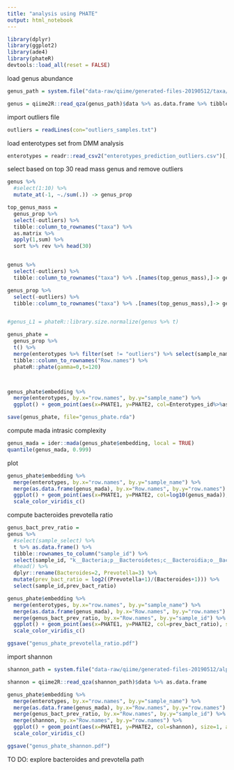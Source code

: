 ```yaml
---
title: "analysis using PHATE"
output: html_notebook
---
```




```r

library(dplyr)
library(ggplot2)
library(ade4)
library(phateR)
devtools::load_all(reset = FALSE)


```



load genus abundance
```r

genus_path = system.file("data-raw/qiime/generated-files-20190512/taxa/genus.qza", package = "agp")

genus = qiime2R::read_qza(genus_path)$data %>% as.data.frame %>% tibble::rownames_to_column("taxa")  %>% as_tibble()


```

import outliers file
```r

outliers = readLines(con="outliers_samples.txt")

```

load enterotypes set from DMM analysis
```r

enterotypes = readr::read_csv2("enterotypes_prediction_outliers.csv")[,-1]

```



select based on top 30 read mass genus and remove outliers

```r


genus %>%
  #select(1:10) %>%
  mutate_at(-1, ~./sum(.)) -> genus_prop

top_genus_mass = 
  genus_prop %>% 
  select(-outliers) %>%
  tibble::column_to_rownames("taxa") %>% 
  as.matrix %>% 
  apply(1,sum) %>% 
  sort %>% rev %>% head(30)


genus %>%
  select(-outliers) %>%
  tibble::column_to_rownames("taxa") %>% .[names(top_genus_mass),]-> genus

genus_prop %>%
  select(-outliers) %>%
  tibble::column_to_rownames("taxa") %>% .[names(top_genus_mass),]-> genus_prop



```


```r

#genus_L1 = phateR::library.size.normalize(genus %>% t)

genus_phate = 
  genus_prop %>%
  t() %>%
  merge(enterotypes %>% filter(set != "outliers") %>% select(sample_name), by.x="row.names", by.y="sample_name") %>% 
  tibble::column_to_rownames("Row.names") %>%
  phateR::phate(gamma=0,t=120)




```


```r
genus_phate$embedding %>%
  merge(enterotypes, by.x="row.names", by.y="sample_name") %>%
  ggplot() + geom_point(aes(x=PHATE1, y=PHATE2, col=Enterotypes_id%>%as.character), size=1, alpha=0.5) #+ facet_wrap(~Enterotypes_id%>%as.character)

save(genus_phate, file="genus_phate.rda")

```
compute mada intrasic complexity
```r

genus_mada = ider::mada(genus_phate$embedding, local = TRUE)
quantile(genus_mada, 0.999)

```

plot
```r

genus_phate$embedding %>%
  merge(enterotypes, by.x="row.names", by.y="sample_name") %>%
  merge(as.data.frame(genus_mada), by.x="Row.names", by.y="row.names") %>%
  ggplot() + geom_point(aes(x=PHATE1, y=PHATE2, col=log10(genus_mada)), size=1, alpha=0.5) +
  scale_color_viridis_c() 

```

compute bacteroides prevotella ratio

```r

genus_bact_prev_ratio =
genus %>% 
  #select(sample_select) %>%
  t %>% as.data.frame() %>% 
  tibble::rownames_to_column("sample_id") %>%
  select(sample_id, "k__Bacteria;p__Bacteroidetes;c__Bacteroidia;o__Bacteroidales;f__Bacteroidaceae;g__Bacteroides","k__Bacteria;p__Bacteroidetes;c__Bacteroidia;o__Bacteroidales;f__Prevotellaceae;g__Prevotella") %>%
  #head() %>%
  dplyr::rename(Bacteroides=2, Prevotella=3) %>%
  mutate(prev_bact_ratio = log2((Prevotella+1)/(Bacteroides+1))) %>%
  select(sample_id,prev_bact_ratio)


```



```r

genus_phate$embedding %>%
  merge(enterotypes, by.x="row.names", by.y="sample_name") %>%
  merge(as.data.frame(genus_mada), by.x="Row.names", by.y="row.names") %>%
  merge(genus_bact_prev_ratio, by.x="Row.names", by.y="sample_id") %>%
  ggplot() + geom_point(aes(x=PHATE1, y=PHATE2, col=prev_bact_ratio), size=1, alpha=0.5) +
  scale_color_viridis_c() 

ggsave("genus_phate_prevotella_ratio.pdf")

```




import shannon
```r

shannon_path = system.file("data-raw/qiime/generated-files-20190512/alpha/shannon.qza", package = "agp")

shannon = qiime2R::read_qza(shannon_path)$data %>% as.data.frame

```

```r

genus_phate$embedding %>%
  merge(enterotypes, by.x="row.names", by.y="sample_name") %>%
  merge(as.data.frame(genus_mada), by.x="Row.names", by.y="row.names") %>%
  merge(genus_bact_prev_ratio, by.x="Row.names", by.y="sample_id") %>%
  merge(shannon, by.x="Row.names", by.y="row.names") %>%
  ggplot() + geom_point(aes(x=PHATE1, y=PHATE2, col=shannon), size=1, alpha=0.5) +
  scale_color_viridis_c() 

ggsave("genus_phate_shannon.pdf")

```

TO DO: explore bacteroides and prevotella path


